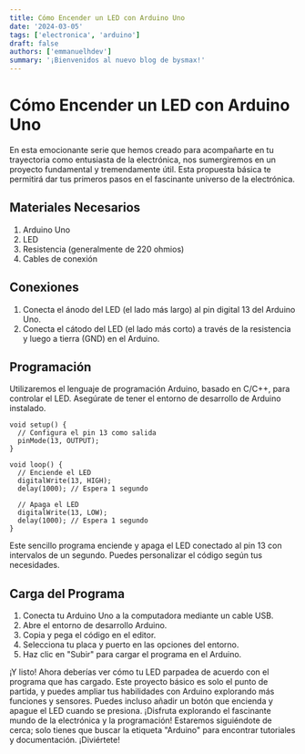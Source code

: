 ```yaml
---
title: Cómo Encender un LED con Arduino Uno
date: '2024-03-05'
tags: ['electronica', 'arduino']
draft: false
authors: ['emmanuelhdev']
summary: '¡Bienvenidos al nuevo blog de bysmax!'
---
```

# Cómo Encender un LED con Arduino Uno

En esta emocionante serie que hemos creado para acompañarte en tu trayectoria como entusiasta de la electrónica, nos sumergiremos en un proyecto fundamental y tremendamente útil. Esta propuesta básica te permitirá dar tus primeros pasos en el fascinante universo de la electrónica.
## Materiales Necesarios

1. Arduino Uno
2. LED
3. Resistencia (generalmente de 220 ohmios)
4. Cables de conexión

## Conexiones

1. Conecta el ánodo del LED (el lado más largo) al pin digital 13 del Arduino Uno.
2. Conecta el cátodo del LED (el lado más corto) a través de la resistencia y luego a tierra (GND) en el Arduino.

## Programación

Utilizaremos el lenguaje de programación Arduino, basado en C/C++, para controlar el LED. Asegúrate de tener el entorno de desarrollo de Arduino instalado.

```arduino
void setup() {
  // Configura el pin 13 como salida
  pinMode(13, OUTPUT);
}

void loop() {
  // Enciende el LED
  digitalWrite(13, HIGH);
  delay(1000); // Espera 1 segundo

  // Apaga el LED
  digitalWrite(13, LOW);
  delay(1000); // Espera 1 segundo
}
```

Este sencillo programa enciende y apaga el LED conectado al pin 13 con intervalos de un segundo. Puedes personalizar el código según tus necesidades.

## Carga del Programa

1. Conecta tu Arduino Uno a la computadora mediante un cable USB.
2. Abre el entorno de desarrollo Arduino.
3. Copia y pega el código en el editor.
4. Selecciona tu placa y puerto en las opciones del entorno.
5. Haz clic en "Subir" para cargar el programa en el Arduino.

¡Y listo! Ahora deberías ver cómo tu LED parpadea de acuerdo con el programa que has cargado. Este proyecto básico es solo el punto de partida, y puedes ampliar tus habilidades con Arduino explorando más funciones y sensores. Puedes incluso añadir un botón que encienda y apague el LED cuando se presiona. ¡Disfruta explorando el fascinante mundo de la electrónica y la programación! Estaremos siguiéndote de cerca; solo tienes que buscar la etiqueta "Arduino" para encontrar tutoriales y documentación. ¡Diviértete!
